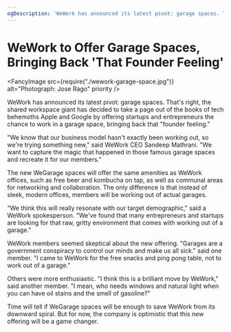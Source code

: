 ```yaml
---
ogDescription: 'WeWork has announced its latest pivot: garage spaces. That''s right, the shared workspace giant has decided to take a page out of the books of tech behemoths Apple and Google by offering startups and entrepreneurs the chance to work in a garage space, bringing back that "founder feeling."'
---
```


# WeWork to Offer Garage Spaces, Bringing Back 'That Founder Feeling'

<Metadata dateIso8601="2023-02-27T23:53:49.267Z" />

<FancyImage
  src={require("./wework-garage-space.jpg")}
  alt="Photograph: Jose Rago"
  priority
/>

WeWork has announced its latest pivot: garage spaces. That's right, the shared workspace giant has decided to take a page out of the books of tech behemoths Apple and Google by offering startups and entrepreneurs the chance to work in a garage space, bringing back that "founder feeling."

"We know that our business model hasn't exactly been working out, so we're trying something new," said WeWork CEO Sandeep Mathrani. "We want to capture the magic that happened in those famous garage spaces and recreate it for our members."

The new WeGarage spaces will offer the same amenities as WeWork offices, such as free beer and kombucha on tap, as well as communal areas for networking and collaboration. The only difference is that instead of sleek, modern offices, members will be working out of actual garages.

"We think this will really resonate with our target demographic," said a WeWork spokesperson. "We've found that many entrepreneurs and startups are looking for that raw, gritty environment that comes with working out of a garage."

WeWork members seemed skeptical about the new offering. "Garages are a government conspiracy to control our minds and make us all sick." said one member. "I came to WeWork for the free snacks and ping pong table, not to work out of a garage."

Others were more enthusiastic. "I think this is a brilliant move by WeWork," said another member. "I mean, who needs windows and natural light when you can have oil stains and the smell of gasoline?"

Time will tell if WeGarage spaces will be enough to save WeWork from its downward spiral. But for now, the company is optimistic that this new offering will be a game changer.
